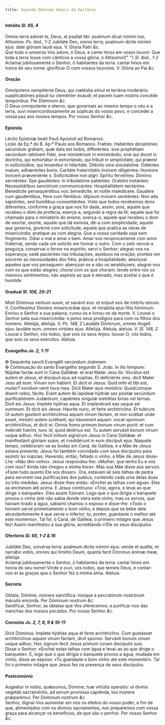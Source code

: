 ```yaml
---
title: Segundo Domingo depois da Epifania
---
```


<h4 class="text-center">
  Intróito <em>Sl. 65, 4</em>
</h4>
<div class="grid grid-cols-2 gap-5">
  <span class="text-justify">
    Omnis terra adóret te, Deus, et psallat tibi: psalmum dicat nómini tuo,
    Altíssime. <em>Ps. ibid., 1-2</em> Jubiláte Deo, omnis terra, psalmum dícite
    nómini ejus: date glóriam laudi ejus. V. Gloria Patri <em>&c.</em>
  </div>
  <span class="text-justify">
    Que todo o universo Vos adore, ó Deus, e cante hinos em vosso louvor: Que
    toda a terra louve com cânticos a vossa glória, ó Altíssimo!{" "}
    <em>Sl. ibid., 1-2</em> Aclamai jubilosamente o Senhor, ó habitantes da
    terra: cantai hinos em honra do seu nome: glorificai-O com vossos louvores.
    V. Glória ao Pai <em>&c.</em>
  </span>
</div>

<h4 class="text-center">Oração</h4>
<div class="grid grid-cols-2 gap-5">
  <span class="text-justify">
    Omnípotens sempitérne Deus, qui cœléstia simul et terréna moderáris:
    supplicatiónes pópuli tui cleménter exáudi; et pacem tuam nostris concéde
    tempóribus. Per Dóminum <em>&c.</em>
  </div>
  <span class="text-justify">
    Ó Deus omnipotente e eterno, que governais ao mesmo tempo o céu e a terra,
    ouvi misericordiosamente as súplicas do vosso povo, e concedei a vossa paz
    aos nossos tempos. Por nosso Senhor <em>&c.</em>
  </span>
</div>

<h4 class="text-center">Epístola</h4>
<div class="grid grid-cols-2 gap-5">
  <span class="text-justify">
    Léctio Epístolæ beáti Pauli Apóstoli ad Romános.
  </div>
  <span class="text-justify">
    Lição da Ep.ª do B. Ap.º Paulo aos Romanos.
  </div>
  <span class="text-justify">
    Fratres: Habéntes donatiónes secúndum grátiam, quæ data est nobis,
    differéntes: sive prophétiam secúndum ratiónem fídei, sive ministérium in
    ministrándo, sive qui docet in doctrína, qui exhortátur in exhortándo, qui
    tríbuit in simplicitáte, qui præest in sollicitúdine, qui miserétur in
    hilaritáte. Diléctio sine simulatióne. Odiéntes malum, adhæréntes bono:
    Caritáte fraternitátis ínvicem diligéntes: Honóore ínvicem præveniénte s:
    Sollicitúdine non pigri: Spíritu fervéntes: Dómino serviéntes: Spe
    gaudéntes: In tribulatióne patiéntes: Oratióni instántes: Necessitátibus
    sanctórum communicántes: Hospitalitátem sectántes. Benedícite persequéntibus
    vos: benedícite, et nolíte maledícere. Gaudére cum gaudéntibus, flere cum
    fléntibus: Idípsum ínvicem sentiéntes: Non alta sapiéntes, sed humílibus
    consentiéntes.
  </div>
  <span class="text-justify">
    Visto que todos recebemos dons diferentes, conforme a graça que nos foi
    dada, assim, pois, aquele que recebeu o dom da profecia, exerça-a, segundo a
    regra da fé; aquele que foi chamado para o ministério do ensino, exerça-o;
    aquele que recebeu o dom de exortar, exorte; aquele que dá esmola, dê-a com
    simplicidade; aquele que governa, governe com solicitude; aquele que pratica
    as obras de misericórdia, pratique-as com alegria. Que a vossa caridade seja
    sem fingimento. Odiai o mal e amai o bem. Amai-vos reciprocamente com amor
    fraternal, sendo cada um solícito em honrar o outro. Com o zelo vencei a
    preguiça; conservai o fervor no espírito; servi o Senhor; alegrai-vos na
    esperança; sede pacientes nas tribulações; assíduos na oração; prontos em
    socorrer as necessidades dos fiéis; praticai a hospitalidade; abençoai
    aqueles que vos perseguem: abençoai-os e não os amaldiçoeis; alegrai-vos com
    os que estão alegres; chorai com os que choram; tende entre vós os mesmos
    sentimentos; não aspireis ao que é elevado, mas aceitai o que é humilde.
  </span>
</div>

<h4 class="text-center">
  Gradual <em>Sl. 106, 20-21</em>
</h4>
<div class="grid grid-cols-2 gap-5">
  <span class="text-justify">
    Misit Dóminus verbum suum, et sanávit eos: et erípuit eos de intéritu eórum.
    V. Confiteántur Dómino misericórdiæ ejus: et mirabília ejus fíliis hóminum.
  </div>
  <span class="text-justify">
    Enviou o Senhor a sua palavra; curou-os e livrou-os da morte. V. Louvai o
    Senhor pela sua misericórdia: e pelos seus prodígios para com os filhos dos
    homens.
  </div>
  <span class="text-justify">
    Allelúja, allelúja. V. <em>Ps. 148, 2</em> Laudáte Dóminum, omnes Angeli
    ejus: laudáte eum, omnes virtútes ejus. Allelúja.
  </div>
  <span class="text-justify">
    Aleluia, aleluia. V. <em>Sl. 148, 2</em> Louvai o Senhor, vós todos, que
    sois os seus Anjos: louvai-O, vós todos, que sois os seus exércitos.
    Aleluia.
  </span>
</div>

<h4 class="text-center">
  Evangelho <em>Jo. 2, 1-11</em>
</h4>
<div class="grid grid-cols-2 gap-5">
  <span class="text-justify">
    <span class="text-danger">&#10016;</span> Sequéntia sancti Evangélii
    secúndum Joánnem.
  </div>
  <span class="text-justify">
    <span class="text-danger">&#10016;</span> Continuação do santo Evangelho
    segundo S. João.
  </div>
  <span class="text-justify">
    In illo témpore: Núptiæ factæ sunt in Cana Galilǽæ: et erat Mater Jesu ibi.
    Vocátus est autem et Jesus, et discípuli ejus ad núptias. Et deficiénte
    vino, dicit Mater Jesu ad eum: Vinum non habent. Et dicit ei Jesus: Quid
    mihi et tibi est, mulier? nondum venit hora mea. Dicit Mater ejus minístris:
    Quodcúmque díxerit vobis, fácite. Erant autem ibi lapídeæ hýdriæ sex pósitæ
    secúndum purificatiónem Judæórum, capiéntes síngulæ metrétas binas vel
    ternas. Dicit eis Jesus: Implete hýdrias aqua. Et implevérunt eas usque ad
    summum. Et dicit eis Jesus: Hauríte nunc, et ferte architriclíno. Et
    tulérunt. Ut autem gustávit architriclínus aquam vinum fáctam, et non
    sciébat unde esset, minístri autem sciébant, qui háuserant aquam: vocat
    sponsum architriclínus, et dicit ei: Omnis homo primum bonum vinum ponit: et
    cum inebriáti fúerint, tunc id, quod detérius est. Tu autem servásti bonum
    vinum usque adhuc. Hoc fecit inítium signórum Jesus in Cana Galilǽæ: et
    manifestávit glóriam suam, et credidérunt in eum discípuli ejus.
  </div>
  <span class="text-justify">
    Naquele tempo, celebraram-se as bodas em Caná, de Galileia, e a Mãe de Jesus
    estava presente. Jesus foi também convidado com seus discípulos para
    assistir às núpcias. Havendo, então, faltado o vinho, a Mãe de Jesus
    disse-Lhe: «Não têm vinho». Jesus respondeu-lhe: «Mulher, que tenho Eu e vós
    com isso? Ainda não chegou a minha hora». Mas sua Mãe disse aos servos:
    «Fazei tudo quanto Ele vos disser». Ora, estavam ali seis talhas de pedra
    para servirem nas purificações dos judeus, contendo cada uma delas duas ou
    três medidas. Jesus disse-lhes então: «Enchei as talhas com água». Eles as
    encheram até acima. E Jesus continuou: «Tirai, agora, e levai ao que dirige
    o banquete». Eles assim fizeram. Logo que o que dirigia o banquete provou o
    vinho (ele não sabia donde viera este vinho, mas os servos, que haviam
    tirado a água, sabiam) chamou o esposo e disse-lhe: «Todo o homem serve
    primeiramente o bom vinho, e depois que se bebe dele abundantemente é que
    serve o inferior; tu, porém, guardaste o melhor até este momento». Tal foi,
    ó Caná, de Galileia, o primeiro milagre que Jesus fez! Assim manifestou a
    sua glória, acreditando n’Ele os seus discípulos.
  </span>
</div>

<h4 class="text-center">
  Ofertório <em>Sl. 65, 1-2 & 16</em>
</h4>
<div class="grid grid-cols-2 gap-5">
  <span class="text-justify">
    Jubiláte Deo, univérsa terra: psalmum dícite nómini ejus: veníte et audíte,
    et narrábo vobis, omnes qui timétis Deum, quanta fecit Dóminus ánimæ meæ,
    allelúja.
  </div>
  <span class="text-justify">
    Aclamai jubilosamente o Senhor, ó habitantes da terra: cantai hinos em honra
    do seu nome! Vinde e ouvi, vós todos, que temeis Deus, e contar-vos-ei as
    graças que o Senhor fez à minha alma. Aleluia.
  </span>
</div>

<h4 class="text-center">Secreta</h4>
<div class="grid grid-cols-2 gap-5">
  <span class="text-justify">
    Oblata, Dómine, múnera sanctífica: nosque a peccatórum nostrórum máculis
    emúnda. Per Dóminum nostrum <em>&c.</em>
  </div>
  <span class="text-justify">
    Santificai, Senhor, as oblatas que Vos oferecemos; e purificai-nos das
    manchas dos nossos pecados. Por nosso Senhor <em>&c.</em>
  </span>
</div>

<h4 class="text-center">
  Comúnio <em>Jo. 2, 7, 8, 9 & 10-11</em>
</h4>
<div class="grid grid-cols-2 gap-5">
  <span class="text-justify">
    Dicit Dóminus: Implete hýdrias aqua et ferte architriclíno. Cum gustásset
    architriclínus aquam vinum factam, dicit sponso: Servásti bonum vinum usque
    adhuc. Hoc signum fecit Jesus primum coram discípulis suis.
  </div>
  <span class="text-justify">
    Disse o Senhor: «Enchei estas talhas com água e levai-as ao que dirige o
    banquete». E, logo que o que dirigia o banquete provou a água, mudada em
    vinho, disse ao esposo: «Tu guardaste o bom vinho até este momento!». Tal
    foi o primeiro milagre que Jesus fez na presença de seus discípulos.
  </span>
</div>

<h4 class="text-center">Postcomúnio</h4>
<div class="grid grid-cols-2 gap-5">
  <span class="text-justify">
    Augeátur in nobis, quǽsumus, Dómine, tuæ virtútis operatio: ut divínis
    vegetáti sacraméntis, ad eórum promíssa capiénda, tuo múnere præparémur. Per
    Dóminum nostrum <em>&c.</em>
  </div>
  <span class="text-justify">
    Senhor, dignai-Vos aumentar em nós os efeitos do vosso poder, a fim de que,
    alimentados com os divinos sacramentos, nos preparemos com vossa graça para
    alcançar os benefícios, de que são o penhor. Por nosso Senhor <em>&c.</em>
  </span>
</div>
